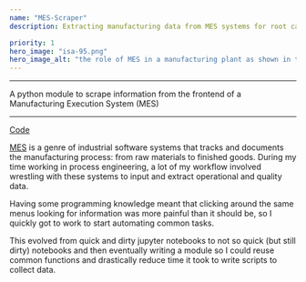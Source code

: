 ```yaml
---
name: "MES-Scraper"
description: Extracting manufacturing data from MES systems for root cause analysis

priority: 1
hero_image: "isa-95.png"
hero_image_alt: "the role of MES in a manufacturing plant as shown in the ISA-95 model"
---
```


---

A python module to scrape information from the frontend of a Manufacturing Execution System (MES)

---

[Code](https://github.com/ismailmo1/domino_mes_ismail)

[MES](https://en.wikipedia.org/wiki/Manufacturing_execution_system) is a genre of industrial software systems that tracks and documents the manufacturing process: from raw materials to finished goods.
During my time working in process engineering, a lot of my workflow involved wrestling with these systems to input and extract operational and quality data.

Having some programming knowledge meant that clicking around the same menus looking for information was more painful than it should be, so I quickly got to work to start automating common tasks.

This evolved from quick and dirty jupyter notebooks to not so quick (but still dirty) notebooks and then eventually writing a module so I could reuse common functions and drastically reduce time it took to write scripts to collect data.
